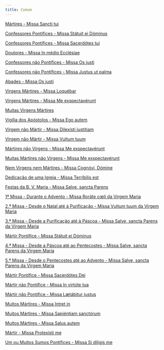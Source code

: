 ```yaml
---
title: Comum
---
```


[Mártires - Missa Sancti tui](/missal/comum/10martires)

[Confessores Pontífices - Missa Státuit ei Dóminus](/missal/comum/11confessorespontifices1)

[Confessores Pontífices - Missa Sacerdótes tui](/missal/comum/12confessorespontifices2)

[Doutores - Missa In médio Ecclésiae](/missal/comum/13doutores)

[Confessores não Pontífices - Missa Os justi](/missal/comum/14confessoresnaopontifices1)

[Confessores não Pontífices - Missa Justus ut palma](/missal/comum/15confessoresnaopontifices2)

[Abades - Missa Os justi](/missal/comum/16abades)

[Virgens Mártires - Missa Loquébar](/missal/comum/17virgensmartires1)

[Virgens Mártires - Missa Me exspectavérunt](/missal/comum/18virgensmartires2)

[Muitas Virgens Mártires](/missal/comum/19muitasvirgensmartires)

[Vigília dos Apóstolos - Missa Ego autem](/missal/comum/1vigiliaapostolos)

[Virgem não Mártir - Missa Dilexísti justitiam](/missal/comum/20virgemnaomartir1)

[Virgem não Mártir - Missa Vultum tuum](/missal/comum/21virgemnaomartir2)

[Mártires não Virgens - Missa Me exspectavérunt](/missal/comum/22martiresnaovirgens)

[Muitas Mártires não Virgens - Missa Me exspectavérunt](/missal/comum/23muitasmartiresnaovirgens)

[Nem Virgens nem Mártires - Missa Cognóvi, Dómine](/missal/comum/24nemvirgensnemmartires)

[Dedicação de uma Igreja - Missa Terríbilis est](/missal/comum/25dedicacaoigreja)

[Festas da B. V. Maria - Missa Salve, sancta Parens](/missal/comum/26festasmaria1)

[1ª Missa - Durante o Advento - Missa Roráte cœli da Virgem Maria](/missal/comum/27missamaria1)

[2.ª Missa - Desde o Natal até à Purificação - Missa Vultum tuum da Virgem Maria](/missal/comum/28missamaria2)

[3.ª Missa - Desde a Purificação até à Páscoa - Missa Salve, sancta Parens da Virgem Maria](/missal/comum/29missamaria3)

[Mártir Pontífice - Missa Státuit ei Dóminus](/missal/comum/2martirpontificeforapascal)

[4.ª Missa - Desde a Páscoa até ao Pentecostes - Missa Salve, sancta Parens da Virgem Maria](/missal/comum/30missamaria4)

[5.ª Missa - Desde o Pentecostes até ao Advento - Missa Salve, sancta Parens da Virgem Maria](/missal/comum/31missamaria5)

[Mártir Pontífice - Missa Sacerdótes Dei](/missal/comum/3martirpontifice)

[Mártir não Pontífice - Missa In virtúte tua](/missal/comum/4martirnaopontifice1)

[Mártir não Pontífice - Missa Lætábitur justus](/missal/comum/5martirnaopontifice2)

[Muitos Mártires - Missa Intret in](/missal/comum/6muitosmartires1)

[Muitos Mártires - Missa Sapiéntiam sanctórum](/missal/comum/7muitosmartires2)

[Muitos Mártires - Missa Salus autem](/missal/comum/8muitosmartires3)

[Mártir - Missa Protexísti me](/missal/comum/9martir)

[Um ou Muitos Sumos Pontífices - Missa Si díligis me](/missal/comum/sumospontifices)
